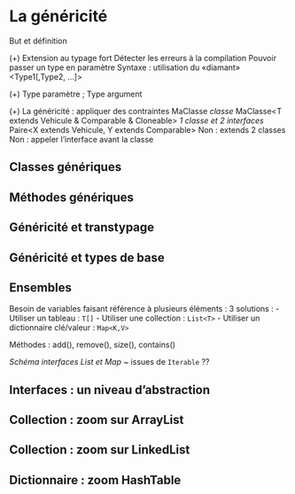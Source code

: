 # La généricité

But et définition

(+) 
    Extension au typage fort 
    Détecter les erreurs à la compilation
    Pouvoir passer un type en paramètre
    Syntaxe : utilisation du «diamant»  <Type1[,Type2, ...]>

(+) Type paramètre ; Type argument

(+) La généricité : appliquer des contraintes
    MaClasse<T extends Vehicule> *classe*
    MaClasse<T extends Vehicule & Comparable & Cloneable> *1 classe et 2 interfaces*
    Paire<X extends Vehicule, Y extends Comparable>
    Non : extends 2 classes
    Non : appeler l'interface avant la classe

## Classes génériques

## Méthodes génériques

## Généricité et transtypage

## Généricité et types de base

## Ensembles

Besoin de variables faisant référence à plusieurs éléments :
3 solutions : 
    - Utiliser un tableau : `T[]`
    - Utiliser une collection : `List<T>`
    - Utiliser un dictionnaire clé/valeur : `Map<K,V>`

Méthodes : add(), remove(), size(), contains()

*Schéma interfaces List et Map* ~ issues de `Iterable` ??

## Interfaces : un niveau d'abstraction

## Collection : zoom sur ArrayList

## Collection : zoom sur LinkedList

## Dictionnaire : zoom HashTable

